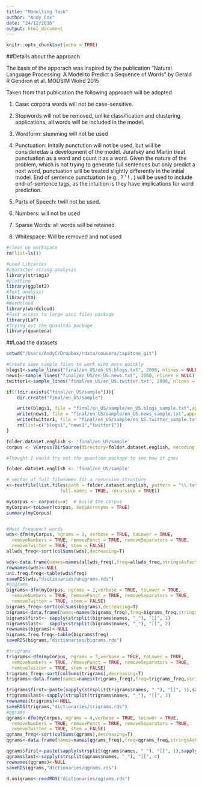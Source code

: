 ```yaml
---
title: "Modelling Task"
author: "Andy Cox"
date: "24/12/2016"
output: html_document
---
```


```r
knitr::opts_chunk$set(echo = TRUE)
```
##Details about the approach

The basis of the apporach was inspired by the publication
"Natural Language Processing: A Model to Predict a Sequence of Words"
by Gerald R Gendron et al.  MODSIM Wolrd 2015

Taken from that publication the following approach will be adopted

1. Case: corpora words will not be case-sensitive.
2. Stopwords will not be removed, unlike classification and clustering applications, all words will be included in the
model.

3. Wordform: stemming will not be used

4. Punctuation: Initally punctution will not be used,  but will be consideredas a development of the model. 
Jurafsky and Martin treat punctuation as a word and count it as a word. Given the nature of
the problem, which is not trying to generate full sentences but only predict a next word, punctuation will be
treated slightly differently in the initial model. End of sentence punctuation (e.g., ? ' ! . ) will be used to
include end-of-sentence tags, as the intuition is they have implications for word prediction.

5. Parts of Speech: twill not be used.

6. Numbers: will not be used

7. Sparse Words: all words will be retained. 

8. Whitespace: Will be removed and not used

```r
#clean up workspace
rm(list=ls())

#Load Libraries
#character string analysis
library(stringi)
#plotting
library(ggplot2)
#Text analysis 
library(tm)
#Wordcloud
library(wordcloud)
#Fast access to large asci files package
library(LaF)
#Trying out the quanitda package
library(quanteda)


```

##Load the datasets
```r
setwd("/Users/AndyC/Dropbox/rdata/cousera/capstone_git")

#Create some sample files to work wiht more quickly
blogs1<-sample_lines("final/en_US/en_US.blogs.txt", 2000, nlines = NULL)
news1<-sample_lines("final/en_US/en_US.news.txt", 2000, nlines = NULL)
twitter1<-sample_lines("final/en_US/en_US.twitter.txt", 2000, nlines = NULL)

if(!(dir.exists("final/en_US/sample"))){
    dir.create("final/en_US/sample")

    write(blogs1, file = "final/en_US/sample/en_US.blogs_sample.txt",append = FALSE, sep = "/t")
    write(news1, file = "final/en_US/sample/en_US.news_sample.txt",append = FALSE, sep = "/t")
    write(twitter1, file = "final/en_US/sample/en_US.twitter_sample.txt",append = FALSE, sep = "/t")
    rm(list=c("blogs1","news1","twitter1"))
}

folder.dataset.english <- 'final/en_US/sample'
corpus <- VCorpus(DirSource(directory=folder.dataset.english, encoding = "UTF-8"),  readerControl = list(language = "en"))

```



```r


#Thought I would try out the quantida package to see how it goes

folder.dataset.english <- 'final/en_US/sample'

# vector of full filenames for a recursive structure
x<-textfile(list.files(path = folder.dataset.english, pattern = "\\.txt$", 
                    full.names = TRUE, recursive = TRUE))

myCorpus <- corpus(x=x)  # build the corpus
myCorpus<-toLower(corpus, keepAcronyms = TRUE)
summary(myCorpus)


#Most frequenct words
wds<-dfm(myCorpus, ngrams = 1, verbose = TRUE, toLower = TRUE,
  removeNumbers = TRUE, removePunct = TRUE, removeSeparators = TRUE,
  removeTwitter = TRUE, stem = FALSE)
allwds_freq<-sort(colSums(wds),decreasing=T)

wds<-data.frame(names=names(allwds_freq),freq=allwds_freq,stringsAsFactors =FALSE)
rownames(wds)<-NULL
uni.freq.freq<-table(wds$freq)
saveRDS(wds,"dictionaries/unigrams.rds")
#bigrams
bigrams<-dfm(myCorpus, ngrams = 2,verbose = TRUE, toLower = TRUE,
  removeNumbers = TRUE, removePunct = TRUE, removeSeparators = TRUE,
  removeTwitter = TRUE, stem = FALSE) 
bigrams_freq<-sort(colSums(bigrams),decreasing=T)
bigrams<-data.frame(names=names(bigrams_freq),freq=bigrams_freq,stringsAsFactors =FALSE)
bigrams$first<- sapply(strsplit(bigrams$names, "_"), "[[", 1)
bigrams$last<-  sapply(strsplit(bigrams$names, "_"), "[[", 2)
rownames(bigrams)<-NULL
bigrams.freq.freq<-table(bigrams$freq)
saveRDS(bigrams,"dictionaries/bigrams.rds")

#trigrams
trigrams<-dfm(myCorpus, ngrams = 3,verbose = TRUE, toLower = TRUE,
  removeNumbers = TRUE, removePunct = TRUE, removeSeparators = TRUE,
  removeTwitter = TRUE, stem = FALSE) 
trigrams_freq<-sort(colSums(trigrams),decreasing=T)
trigrams<-data.frame(names=names(trigrams_freq),freq=trigrams_freq,stringsAsFactors =FALSE)

trigrams$first<-paste(sapply(strsplit(trigrams$names, "_"), "[[", 1),sapply(strsplit(trigrams$names, "_"), "[[", 2),sep="_")
trigrams$last<-sapply(strsplit(trigrams$names, "_"), "[[", 3)
rownames(trigrams)<-NULL
saveRDS(trigrams,"dictionaries/trigrams.rds")
#qgrams
qgrams<-dfm(myCorpus, ngrams = 4,verbose = TRUE, toLower = TRUE,
  removeNumbers = TRUE, removePunct = TRUE, removeSeparators = TRUE,
  removeTwitter = TRUE, stem = FALSE) 
qgrams_freq<-sort(colSums(qgrams),decreasing=T)
qgrams<-data.frame(names=names(qgrams_freq),freq=qgrams_freq,stringsAsFactors =FALSE)

qgrams$first<-paste(sapply(strsplit(qgrams$names, "_"), "[[", 1),sapply(strsplit(qgrams$names, "_"), "[[", 2),sapply(strsplit(qgrams$names, "_"), "[[", 3),sep="_")
qgrams$last<-sapply(strsplit(qgrams$names, "_"), "[[", 4)
rownames(qgrams)<-NULL
saveRDS(qgrams,"dictionaries/qgrams.rds")


```

```r
d.unigrams<-readRDS("dictionaries/qgrams.rds")

```